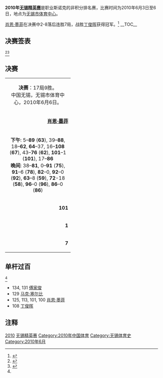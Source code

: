 {{noteTA
|G1=Snooker
}}
{{桌球大赛
|tournament_name=[[无锡精英赛|润地利无锡精英赛]]
|dates=2010年6月3日-6日
|venue=[[无锡市体育中心|无锡市体育中心]]
|location=[[无锡|无锡]]
|country={{PRC}}
|organisation=[[世界台联|世界台联]]
|format=非积分排名赛
|highest_break=134
|winner={{flagicon|ENG}} [[肖恩·墨菲|肖恩·墨菲]]
|runner_up={{flagicon|CHN}} [[丁俊晖|丁俊晖]]
|score=9–8
|previous=[[2009年江苏精英赛|2009]]
|next=}}
'''2010年[[无锡精英赛|无锡精英赛]]'''是职业斯诺克的非积分排名赛，比赛时间为2010年6月3日至6日，地点为[[无锡市体育中心|无锡市体育中心]]。

[[肖恩·墨菲|肖恩·墨菲]]在决赛中2-8落后连胜7局，战胜[[丁俊晖|丁俊晖]]获得冠军。<ref>{{cite web|title=The Great Escape|url=http://www.worldsnooker.com/wuxi_classic_news(The_Great_Escape)-2297.htm?tid=164|publisher=[[WPBSA|WPBSA]]|accessdate=2010-06-06}}</ref>
__TOC__
{{clear}}

==决赛签表==
<ref name="gs">{{cite web|title=2010 Wuxi Classic|url=http://www.global-snooker.com/2010-Wuxi-Classic-Snooker-China-Results.asp|publisher=Global Snooker|accessdate=2010-06-06|deadurl=yes|archiveurl=https://web.archive.org/web/20100602074746/http://www.global-snooker.com/2010-Wuxi-Classic-Snooker-China-Results.asp|archivedate=2010-06-02}}</ref><ref>{{cite web|title=Rundili Wuxi Classic Drawsheet|url=http://www.worldsnooker.com/wuxi_classic_draw.htm?tid=164|publisher=[[WPBSA|WPBSA]]|accessdate=2010-06-06|archive-date=2010-06-07|archive-url=https://web.archive.org/web/20100607034115/http://www.worldsnooker.com/wuxi_classic_draw.htm?tid=164|dead-url=no}}</ref>
{{16TeamBracket-Compact-NoSeeds-Byes 
| RD1=第1轮<br /> 9局5胜
| RD2=四分之一决赛<br /> 9局5胜
| RD3=半决赛<br /> 11局6胜
| RD4=决赛<br /> 17局9胜

| RD1-seed03={{flagicon|HKG}}
| RD1-team03='''[[傅家俊|傅家俊]]'''
| RD1-score03='''5'''
| RD1-seed04={{flagicon|CHN}}
| RD1-team04=[[梁文博|梁文博]]
| RD1-score04=2

| RD1-seed07={{flagicon|SCO}}
| RD1-team07='''[[史蒂芬·亨德利|史蒂芬·亨德利]]'''
| RD1-score07='''5'''
| RD1-seed08={{flagicon|CHN}}
| RD1-team08=[[肖国栋|肖国栋]]
| RD1-score08=3

| RD1-seed11={{flagicon|WAL}}
| RD1-team11='''[[瑞恩·戴|瑞恩·戴]]'''
| RD1-score11='''5'''
| RD1-seed12={{flagicon|CHN}}
| RD1-team12=[[于德陆|于德陆]]
| RD1-score12=4

| RD1-seed15={{flagicon|ENG}}
| RD1-team15=[[马克·塞尔比|马克·塞尔比]]
| RD1-score15=3
| RD1-seed16={{flagicon|CHN}}
| RD1-team16='''[[田鹏飞|田鹏飞]]'''
| RD1-score16='''5'''

| RD2-seed01={{flagicon|NIR}}
| RD2-team01='''[[马克·艾伦|马克·艾伦]]'''
| RD2-score01='''5'''
| RD2-seed02={{flagicon|HKG}}
| RD2-team02=[[傅家俊|傅家俊]]
| RD2-score02=3

| RD2-seed03={{flagicon|ENG}}
| RD2-team03='''[[肖恩·墨菲|肖恩·墨菲]]'''
| RD2-score03='''5'''
| RD2-seed04={{flagicon|SCO}}
| RD2-team04=[[史蒂芬·亨德利|史蒂芬·亨德利]]
| RD2-score04=1

| RD2-seed05={{flagicon|CHN}}
| RD2-team05='''[[丁俊晖|丁俊晖]]'''
| RD2-score05='''5'''
| RD2-seed06={{flagicon|WAL}}
| RD2-team06=[[瑞恩·戴|瑞恩·戴]]
| RD2-score06=2

| RD2-seed07={{flagicon|ENG}}
| RD2-team07=[[乔·佩里|乔·佩里]]
| RD2-score07=1
| RD2-seed08={{flagicon|CHN}}
| RD2-team08='''[[田鹏飞|田鹏飞]]'''
| RD2-score08='''5'''

| RD3-seed01={{flagicon|NIR}} 
| RD3-team01=[[马克·艾伦|马克·艾伦]]
| RD3-score01=1
| RD3-seed02={{flagicon|ENG}} 
| RD3-team02='''[[肖恩·墨菲|肖恩·墨菲]]'''
| RD3-score02=6

| RD3-seed03={{flagicon|CHN}} 
| RD3-team03='''[[丁俊晖|丁俊晖]]
| RD3-score03='''6'''
| RD3-seed04={{flagicon|CHN}}
| RD3-team04=[[田鹏飞|田鹏飞]]
| RD3-score04=0

| RD4-seed01={{flagicon|ENG}}
| RD4-team01='''[[肖恩·墨菲|肖恩·墨菲]]'''
| RD4-score01='''9'''
| RD4-seed02={{flagicon|CHN}}
| RD4-team02=[[丁俊晖|丁俊晖]]
| RD4-score02=8
}}

==决赛==

{| class="wikitable" style="font-size: 90%; margin: 1em auto 1em auto;"
|-
| colspan="3" align="center" bgcolor="#ffd700" | '''决赛'''：17局9胜。<br /> 中国无锡，无锡市体育中心，2010年6月6日。 
|-
| width="200" align="right" | '''[[肖恩·墨菲|肖恩·墨菲]]'''<br />{{ENG}}
| width="100" align="center" | '''9'''–8
| width="200" | [[丁俊晖|丁俊晖]]<br />{{CHN}}
|-
| colspan="3" align="center" style="font-size: 100%" | '''下午''': 5–'''89''' ('''63'''), 39–'''88''', 18–'''62''', '''64'''–37, 16–'''108''' ('''67'''), 43–'''76''' ('''62'''), '''101'''–1 ('''101'''), 17–'''86'''<br />'''晚间''': 38–'''81''', 0–'''91''' ('''75'''), '''91'''–6 ('''78'''), '''82'''–0, '''92'''–0 ('''92'''), '''63'''–8 ('''59'''), '''72'''-18 ('''58'''), '''96'''–0 ('''96'''), '''86'''–0 ('''86''')
|-
| align="right" | '''101'''
| align="center" | 单杆最高
| align="left" | 75
|-
| align="right" | '''1'''
| align="center" | 单杆过百
| align="left" | 0
|-
| align="right" | '''7'''
| align="center" | 单杆50+
| align="left" | 4
|}

==单杆过百==
<ref name="gs"/>
* 134, 131 [[傅家俊|傅家俊]]
* 129 [[马克·塞尔比|马克·塞尔比]]
* 125, 113, 101, 100 [[肖恩·墨菲|肖恩·墨菲]]
* 108 [[丁俊晖|丁俊晖]]

==注释==
{{reflist}}

{{Snooker season 2010/2011}}
{{Wuxi Classic}}

[[Category:斯诺克无锡精英赛|2010]]
[[Category:2010年斯诺克|无锡精英赛]]
[[Category:2010年中国体育|Category:2010年中国体育]]
[[Category:无锡体育史|Category:无锡体育史]]
[[Category:2010年6月|Category:2010年6月]]